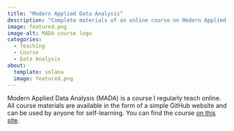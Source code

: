 ```yaml
---
title: "Modern Applied Data Analysis"
description: "Complete materials of an online course on Modern Applied Data Analysis"
image: featured.png
image-alt: MADA course logo
categories:
  - Teaching
  - Course
  - Data Analysis
about:
  template: solana
  image: featured.png
---
```


Modern Applied Data Analysis (MADA) is a course I regularly teach online. All course materials are available in the form of a simple GitHub website and can be used by anyone for self-learning. You can find the course [on this site](https://andreashandel.github.io/MADAcourse/).
